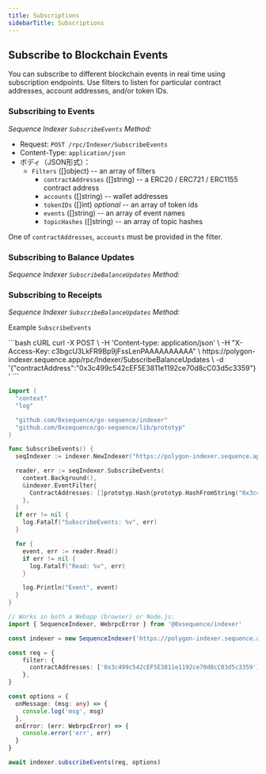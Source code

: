 ```yaml
---
title: Subscriptions
sidebarTitle: Subscriptions
---
```


## Subscribe to Blockchain Events
You can subscribe to different blockchain events in real time using
subscription endpoints. Use filters to listen for particular contract
addresses, account addresses, and/or token IDs.

### Subscribing to Events
_Sequence Indexer `SubscribeEvents` Method:_
- Request: `POST /rpc/Indexer/SubscribeEvents`
- Content-Type: `application/json`
- ボディ（JSON形式）：
  - `Filters` (\[]object) -- an array of filters
    - `contractAddresses` (\[]string) -- a ERC20 / ERC721 / ERC1155 contract address
    - `accounts` (\[]string) -- wallet addresses
    - `tokenIDs` (\[]int) _optional_ -- an array of token ids
    - `events` (\[]string) -- an array of event names
    - `topicHashes` (\[]string) -- an array of topic hashes

One of `contractAddresses`, `accounts` must be provided in the filter.

### Subscribing to Balance Updates
_Sequence Indexer `SubscribeBalanceUpdates` Method:_

### Subscribing to Receipts
_Sequence Indexer `SubscribeBalanceUpdates` Method:_

Example `SubscribeEvents`

<CodeGroup>
  ```bash cURL
  curl -X POST \
    -H 'Content-type: application/json' \
    -H "X-Access-Key: c3bgcU3LkFR9Bp9jFssLenPAAAAAAAAAA" \
    https://polygon-indexer.sequence.app/rpc/Indexer/SubscribeBalanceUpdates \
    -d '{"contractAddress":"0x3c499c542cEF5E3811e1192ce70d8cC03d5c3359"}'
  ```

  ```go Go
  import (
    "context"
    "log"

    "github.com/0xsequence/go-sequence/indexer"
    "github.com/0xsequence/go-sequence/lib/prototyp"
  )

  func SubscribeEvents() {
    seqIndexer := indexer.NewIndexer("https://polygon-indexer.sequence.app", "c3bgcU3LkFR9Bp9jFssLenPAAAAAAAAAA")

    reader, err := seqIndexer.SubscribeEvents(
      context.Background(),
      &indexer.EventFilter{
        ContractAddresses: []prototyp.Hash{prototyp.HashFromString("0x3c499c542cEF5E3811e1192ce70d8cC03d5c3359")},
      },
    )
    if err != nil {
      log.Fatalf("SubscribeEvents: %v", err)
    }

    for {
      event, err := reader.Read()
      if err != nil {
        log.Fatalf("Read: %v", err)
      }

      log.Println("Event", event)
    }
  }
  ```

  ```typescript [TypeScript]
  // Works in both a Webapp (browser) or Node.js:
  import { SequenceIndexer, WebrpcError } from '@0xsequence/indexer'

  const indexer = new SequenceIndexer('https://polygon-indexer.sequence.app', 'c3bgcU3LkFR9Bp9jFssLenPAAAAAAAAAA')

  const req = {
      filter: {
        contractAddresses: ['0x3c499c542cEF5E3811e1192ce70d8cC03d5c3359'],
      },
  }

  const options = {
    onMessage: (msg: any) => {
      console.log('msg', msg)
    },
    onError: (err: WebrpcError) => {
      console.error('err', err)
    }
  }

  await indexer.subscribeEvents(req, options)
  ```
</CodeGroup>